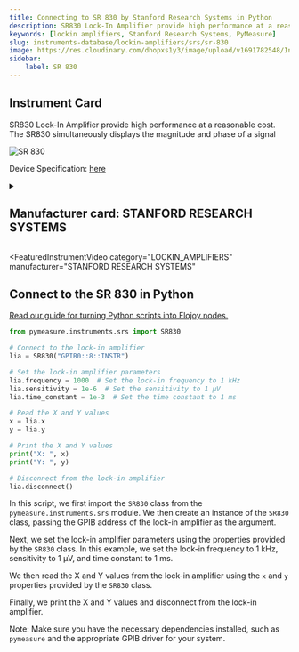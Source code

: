 ```yaml
---
title: Connecting to SR 830 by Stanford Research Systems in Python
description: SR830 Lock-In Amplifier provide high performance at a reasonable cost. The SR830 simultaneously displays the magnitude and phase of a signal
keywords: [lockin amplifiers, Stanford Research Systems, PyMeasure] 
slug: instruments-database/lockin-amplifiers/srs/sr-830 
image: https://res.cloudinary.com/dhopxs1y3/image/upload/v1691782548/Instruments/Lockin%20Amplifiers/SR-830/SR-830.jpg
sidebar:
    label: SR 830 
---
```



## Instrument Card

SR830 Lock-In Amplifier provide high performance at a reasonable cost. The SR830 simultaneously displays the magnitude and phase of a signal

![SR 830](https://res.cloudinary.com/dhopxs1y3/image/upload/v1691782548/Instruments/Lockin%20Amplifiers/SR-830/SR-830.jpg)

Device Specification: [here](https://www.thinksrs.com/downloads/pdfs/catalog/SR810830c.pdf)

<details style={{ marginTop: "15px"}}>
<summary><h2 style={{display:'inline'}}>Manufacturer card: STANFORD RESEARCH SYSTEMS</h2></summary>

![STANFORD RESEARCH SYSTEMS](https://res.cloudinary.com/dhopxs1y3/image/upload/v1692806206/Instruments/Vendor%20Logos/Stanford_Research.png)

Stanford Research Systems is a maker of general test and measurement instruments. The company was founded in 1980, is privately held, and is not affiliated with Stanford University. Stanford Research Systems manufactures all of their products at their Sunnyvale, California facility.

- Headquarters: Sunnyvale, California
- Yearly Revenue (millions, USD): 24.9
- Vendor Website: [here](https://www.thinksrs.com/index.html)

</details>


<FeaturedInstrumentVideo
  category="LOCKIN_AMPLIFIERS"
  manufacturer="STANFORD RESEARCH SYSTEMS"
></FeaturedInstrumentVideo>

## Connect to the SR 830 in Python

[Read our guide for turning Python scripts into Flojoy nodes.](https://docs.flojoy.ai/contribution/blocks/custom-flojoy-block/)


<Tabs>

<TabItem value="Flojoy" label="Flojoy" className="flojoy-instrument-tabs">

<NodeCardCollection category='LOCKIN_AMPLIFIERS' manufacturer='STANFORD'></NodeCardCollection>

</TabItem>
<TabItem value="PyMeasure" label="PyMeasure">


```python
from pymeasure.instruments.srs import SR830

# Connect to the lock-in amplifier
lia = SR830("GPIB0::8::INSTR")

# Set the lock-in amplifier parameters
lia.frequency = 1000  # Set the lock-in frequency to 1 kHz
lia.sensitivity = 1e-6  # Set the sensitivity to 1 µV
lia.time_constant = 1e-3  # Set the time constant to 1 ms

# Read the X and Y values
x = lia.x
y = lia.y

# Print the X and Y values
print("X: ", x)
print("Y: ", y)

# Disconnect from the lock-in amplifier
lia.disconnect()
```

In this script, we first import the `SR830` class from the `pymeasure.instruments.srs` module. We then create an instance of the `SR830` class, passing the GPIB address of the lock-in amplifier as the argument.

Next, we set the lock-in amplifier parameters using the properties provided by the `SR830` class. In this example, we set the lock-in frequency to 1 kHz, sensitivity to 1 µV, and time constant to 1 ms.

We then read the X and Y values from the lock-in amplifier using the `x` and `y` properties provided by the `SR830` class.

Finally, we print the X and Y values and disconnect from the lock-in amplifier.

Note: Make sure you have the necessary dependencies installed, such as `pymeasure` and the appropriate GPIB driver for your system.

</TabItem>
</Tabs>